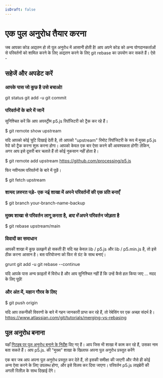 ```yaml
---
isDraft: false
---
```

# एक पुल अनुरोध तैयार करना

जब आपका कोड अद्यतन हो तो पुल अनुरोध में आसानी होती है! आप अपने कोड को अन्य योगदानकर्ताओं से परिवर्तनों को शामिल करने के लिए अद्यतन करने के लिए git rebase का उपयोग कर सकते हैं। ऐसे -

## सहेजें और अपडेट करें

### आपके पास जो कुछ है उसे बचाओ!

git status
git add -u
git commit

### परिवर्तनों के बारे में जानें

सुनिश्चित करें कि आप अपस्ट्रीम p5.js रिपॉजिटरी को ट्रैक कर रहे हैं।

$ git remote show upstream

यदि आपको कोई त्रुटि दिखाई देती है, तो आपको "upstream" रिमोट रिपॉजिटरी के रूप में मुख्य p5.js रेपो को ट्रैक करना शुरू करना होगा। आपको केवल एक बार ऐसा करने की आवश्यकता होगी! लेकिन, अगर आप इसे दूसरी बार चलाते हैं तो कोई नुकसान नहीं होता है।

$ git remote add upstream https://github.com/processing/p5.js

फिर नवीनतम परिवर्तनों के बारे में पूछें।

$ git fetch upstream

### शायद ज़रुरत पड़े- एक नई शाखा में अपने परिवर्तनों की एक प्रति बनाएँ

$ git branch your-branch-name-backup

### मुख्य शाखा से परिवर्तन लागू करता है, *बाद में* अपने परिवर्तन जोड़ता है

$ git rebase upstream/main

### विवादों का समाधान

आपकी शाखा में कुछ उलझनें हो सकती हैं!
यदि यह केवल lib / p5.js और lib / p5.min.js है, तो इसे ठीक करना आसान है। बस परियोजना को फिर से ग्रंट के साथ बनाएं।

grunt
git add -u
git rebase --continue

यदि आपके पास अन्य फ़ाइलों में विरोध है और आप सुनिश्चित नहीं हैं कि उन्हें कैसे हल किया जाए ... मदद के लिए पूछें!

### और अंत में, महान गौरव के लिए

$ git push origin

यदि आप तकनीकी विवरणों के बारे में गहन जानकारी प्राप्त कर रहे हैं, तो रेबेसिंग पर एक अच्छा संदर्भ है। https://www.atlassian.com/git/tutorials/merging-vs-rebasing

## पुल अनुरोध बनाना

यहाँ [गिटहब पर पुल अनुरोध बनाने के निर्देश](https://help.github.com/articles/creating-a-pull-request/) दिए गए हैं। आप जिस भी शाखा में काम कर रहे हैं, उसका नाम बता सकते हैं। आप p5.js. की "मुख्य" शाखा के खिलाफ अपना पुल अनुरोध प्रस्तुत करेंगे

एक बार जब आप अपना पुल अनुरोध प्रस्तुत कर देते हैं, तो इसकी समीक्षा की जाएगी और जैसे ही कोई अन्य ऐसा करने के लिए उपलब्ध होगा, और इसे विलय कर दिया जाएगा। परिवर्तन p5.js लाइब्रेरी की अगली रिलीज़ के साथ दिखाई देंगे।
